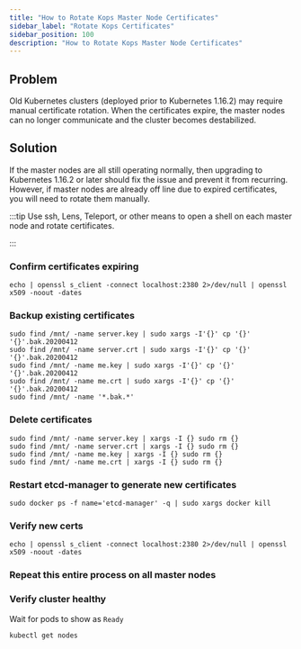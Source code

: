 ```yaml
---
title: "How to Rotate Kops Master Node Certificates"
sidebar_label: "Rotate Kops Certificates"
sidebar_position: 100
description: "How to Rotate Kops Master Node Certificates"
---
```


## Problem

Old Kubernetes clusters (deployed prior to Kubernetes 1.16.2) may require manual certificate rotation. When the certificates expire, the master nodes can no longer communicate and the cluster becomes destabilized.

## Solution

If the master nodes are all still operating normally, then upgrading to Kubernetes 1.16.2 or later should fix the issue and prevent it from recurring. However, if master nodes are already off line due to expired certificates, you will need to rotate them manually.

:::tip
Use ssh, Lens, Teleport, or other means to open a shell on each master node and rotate certificates.

:::

### Confirm certificates expiring

```
echo | openssl s_client -connect localhost:2380 2>/dev/null | openssl x509 -noout -dates
```

### Backup existing certificates

```
sudo find /mnt/ -name server.key | sudo xargs -I'{}' cp '{}' '{}'.bak.20200412
sudo find /mnt/ -name server.crt | sudo xargs -I'{}' cp '{}' '{}'.bak.20200412
sudo find /mnt/ -name me.key | sudo xargs -I'{}' cp '{}' '{}'.bak.20200412
sudo find /mnt/ -name me.crt | sudo xargs -I'{}' cp '{}' '{}'.bak.20200412
sudo find /mnt/ -name '*.bak.*'

```

### Delete certificates

```
sudo find /mnt/ -name server.key | xargs -I {} sudo rm {}
sudo find /mnt/ -name server.crt | xargs -I {} sudo rm {}
sudo find /mnt/ -name me.key | xargs -I {} sudo rm {}
sudo find /mnt/ -name me.crt | xargs -I {} sudo rm {}

```

### Restart etcd-manager to generate new certificates

```
sudo docker ps -f name='etcd-manager' -q | sudo xargs docker kill
```

### Verify new certs

```
echo | openssl s_client -connect localhost:2380 2>/dev/null | openssl x509 -noout -dates
```

### Repeat this entire process on all master nodes

### Verify cluster healthy

Wait for pods to show as `Ready`

```
kubectl get nodes
```



